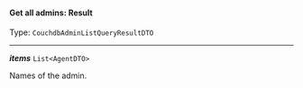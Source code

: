 


#### Get all admins: Result

Type: `CouchdbAdminListQueryResultDTO`

---

***items*** `List<AgentDTO>`

Names of the admin.


